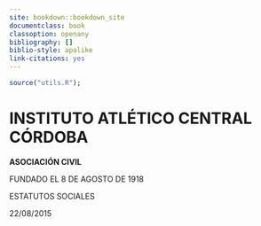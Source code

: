 ```yaml
--- 
site: bookdown::bookdown_site
documentclass: book
classoption: openany
bibliography: []
biblio-style: apalike
link-citations: yes
---
```


```r
source("utils.R");
```

# INSTITUTO ATLÉTICO CENTRAL CÓRDOBA {.unnumbered}

<div>

**ASOCIACIÓN CIVIL**

FUNDADO EL 8 DE AGOSTO DE 1918

ESTATUTOS SOCIALES

22/08/2015

</div>